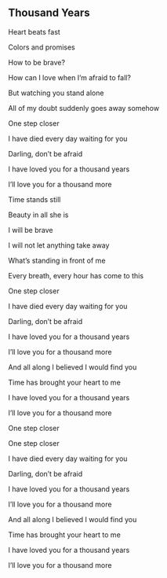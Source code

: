 
## Thousand Years

Heart beats fast

Colors and promises

How to be brave?

How can I love when I'm afraid to fall?

But watching you stand alone

All of my doubt suddenly goes away somehow

One step closer

I have died every day waiting for you

Darling, don't be afraid

I have loved you for a thousand years

I'll love you for a thousand more

Time stands still

Beauty in all she is

I will be brave

I will not let anything take away

What's standing in front of me

Every breath, every hour has come to this

One step closer

I have died every day waiting for you

Darling, don't be afraid

I have loved you for a thousand years

I'll love you for a thousand more

And all along I believed I would find you

Time has brought your heart to me

I have loved you for a thousand years

I'll love you for a thousand more

One step closer

One step closer

I have died every day waiting for you

Darling, don't be afraid

I have loved you for a thousand years

I'll love you for a thousand more

And all along I believed I would find you

Time has brought your heart to me

I have loved you for a thousand years

I'll love you for a thousand more
